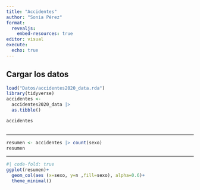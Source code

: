 ---
title: "Accidentes"
author: "Sonia Pérez"
format: 
  revealjs:
    embed-resources: true
editor: visual
execute: 
  echo: true
---

## Cargar los datos

```{r}
load("Datos/accidentes2020_data.rda")
library(tidyverse)
accidentes <- 
  accidentes2020_data |> 
  as.tibble()

accidentes
  
```

------------------------------------------------------------------------

```{r}
resumen <- accidentes |> count(sexo)
resumen
```

------------------------------------------------------------------------

```{r}
#| code-fold: true
ggplot(resumen)+
  geom_col(aes (x=sexo, y=n ,fill=sexo), alpha=0.6)+
  theme_minimal()
```
